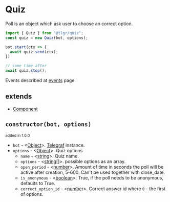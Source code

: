 # Quiz

Poll is an object which ask user to choose an correct option.

```jsx
import { Quiz } from "@tlgr/quiz";
const quiz = new Quiz(bot, options);

bot.start(ctx => {
  await quiz.send(ctx);
})

// some time after
await quiz.stop();
```

Events described at [events](./events) page

## extends

- [Component](../component/base)

## `constructor(bot, options)`

<small> added in 1.0.0 </small>

- `bot` - <[Object][object]>. [Telegraf](https://telegraf.js.org/classes/Telegraf.html) instance.
- `options` - <[Object][object]>. Quiz options
  - `name` - <[string][string]>. Quiz name.
  - `options` - <[string[]][array]>. possible options as an array.
  - `open_period` - <[number][number]>. Amount of time in seconds the poll will be active after creation, 5-600. Can't be used together with close_date.
  - `is_anonymous` - <[boolean][boolean]>. True, if the poll needs to be anonymous, defaults to True.
  - `correct_option_id` - <[number][number]>. Correct answer id where `0` - the first of options.

[object]: https://developer.mozilla.org/en-US/docs/Web/JavaScript/Reference/Global_Objects/Object
[array]: https://developer.mozilla.org/en-US/docs/Web/JavaScript/Reference/Global_Objects/Array
[function]: https://developer.mozilla.org/en-US/docs/Web/JavaScript/Reference/Functions
[string]: https://developer.mozilla.org/en-US/docs/Web/JavaScript/Data_structures#String_type
[boolean]: https://developer.mozilla.org/en-US/docs/Web/JavaScript/Data_structures#boolean_type
[number]: https://developer.mozilla.org/en-US/docs/Web/JavaScript/Data_structures#numeric_types
[symbol]: https://developer.mozilla.org/en-US/docs/Web/JavaScript/Data_structures#symbol_type
